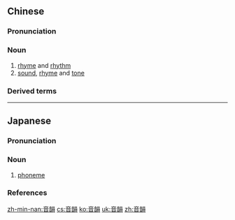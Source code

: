 {{also|音韵}}
==Chinese==
{{zh-forms|s=音韵}}

===Pronunciation===
{{zh-pron
|m=yīnyùn
|c=jam1 wan6,jam1 wan5
|c-t=yim1 vun5
|h=pfs=yîm-yun
|mn=im-ūn
|cat=n
}}

===Noun===
{{zh-noun}}

# [[rhyme]] and [[rhythm]] {{gloss|of music or poetry}}
# [[sound]], [[rhyme]] and [[tone]] {{gloss|of Chinese characters}}

===Derived terms===
{{zh-der|音韻論|音韻學}}

----

==Japanese==
{{wikipedia|lang=ja}}
{{ja-kanjitab|おん|いん|yomi=o}}

===Pronunciation===
{{ja-pron|yomi=o|おんいん|acc=0|acc_ref=DJR}}

===Noun===
{{ja-noun|おんいん|hhira=おんゐん}}

# [[phoneme]]

===References===
<references/>

[[zh-min-nan:音韻]]
[[cs:音韻]]
[[ko:音韻]]
[[uk:音韻]]
[[zh:音韻]]